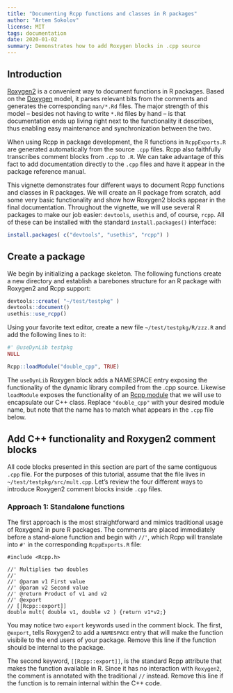 ```yaml
---
title: "Documenting Rcpp functions and classes in R packages"
author: "Artem Sokolov"
license: MIT
tags: documentation
date: 2020-01-02
summary: Demonstrates how to add Roxygen blocks in .cpp source
---
```


## Introduction

[Roxygen2](https://cran.r-project.org/web/packages/roxygen2/index.html) is a convenient way to document functions in R packages. Based on the [Doxygen](https://en.wikipedia.org/wiki/Doxygen) model, it parses relevant bits from the comments and generates the corresponding `man/*.Rd` files. The major strength of this model -- besides not having to write `*.Rd` files by hand -- is that documentation ends up living right next to the functionality it describes, thus enabling easy maintenance and synchronization between the two.

When using Rcpp in package development, the R functions in `RcppExports.R` are generated automatically from the source `.cpp` files. Rcpp also faithfully transcribes comment blocks from `.cpp` to `.R`. We can take advantage of this fact to add documentation directly to the `.cpp` files and have it appear in the package reference manual.

This vignette demonstrates four different ways to document Rcpp functions and classes in R packages. We will create an R package from scratch, add some very basic functionality and show how Roxygen2 blocks appear in the final documentation. Throughout the vignette, we will use several R packages to make our job easier: `devtools`, `usethis` and, of course, `rcpp`. All of these can be installed with the standard `install.packages()` interface:

```r
install.packages( c("devtools", "usethis", "rcpp") )
```

## Create a package

We begin by initializing a package skeleton. The following functions create a new directory and establish a barebones structure for an R package with Roxygen2 and Rcpp support:

```r
devtools::create( "~/test/testpkg" )
devtools::document()
usethis::use_rcpp()
```

Using your favorite text editor, create a new file `~/test/testpkg/R/zzz.R` and add the following lines to it:

```r
#' @useDynLib testpkg
NULL

Rcpp::loadModule("double_cpp", TRUE)
```

The `useDynLib` Roxygen block adds a NAMESPACE entry exposing the functionality of the dynamic library compiled from the .cpp source. Likewise `loadModule` exposes the functionality of an [Rcpp module](http://dirk.eddelbuettel.com/code/rcpp/Rcpp-modules.pdf) that we will use to encapsulate our C++ class. Replace `"double_cpp"` with your desired module name, but note that the name has to match what appears in the `.cpp` file below.

## Add C++ functionality and Roxygen2 comment blocks

All code blocks presented in this section are part of the same contiguous `.cpp` file. For the purposes of this tutorial, assume that the file lives in `~/test/testpkg/src/mult.cpp`. Let's review the four different ways to introduce Roxygen2 comment blocks inside `.cpp` files.

### Approach 1: Standalone functions

The first approach is the most straightforward and mimics traditional usage of Roxygen2 in pure R packages. The comments are placed immediately before a stand-alone function and begin with `//'`, which Rcpp will translate into `#'` in the corresponding `RcppExports.R` file:

```Rcpp
#include <Rcpp.h>

//' Multiplies two doubles
//'
//' @param v1 First value
//' @param v2 Second value
//' @return Product of v1 and v2
//' @export
// [[Rcpp::export]]
double mult( double v1, double v2 ) {return v1*v2;}
```

You may notice two `export` keywords used in the comment block. The first, `@export`, tells Roxygen2 to add a `NAMESPACE` entry that will make the function visibile to the end users of your package. Remove this line if the function should be internal to the package.

The second keyword, `[[Rcpp::export]]`, is the standard Rcpp attribute that makes the function available in R. Since it has no interaction with `Roxygen2`, the comment is annotated with the traditional `//` instead. Remove this line if the function is to remain internal within the C++ code.
